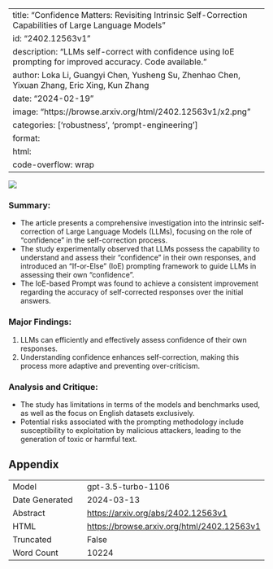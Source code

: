 
---
title: "Confidence Matters: Revisiting Intrinsic Self-Correction Capabilities of Large Language Models"
id: "2402.12563v1"
description: "LLMs self-correct with confidence using IoE prompting for improved accuracy. Code available."
author: Loka Li, Guangyi Chen, Yusheng Su, Zhenhao Chen, Yixuan Zhang, Eric Xing, Kun Zhang
date: "2024-02-19"
image: "https://browse.arxiv.org/html/2402.12563v1/x2.png"
categories: ['robustness', 'prompt-engineering']
format:
  html:
    code-overflow: wrap
---

![](https://browse.arxiv.org/html/2402.12563v1/x2.png)

### Summary:
- The article presents a comprehensive investigation into the intrinsic self-correction of Large Language Models (LLMs), focusing on the role of "confidence" in the self-correction process.
- The study experimentally observed that LLMs possess the capability to understand and assess their "confidence" in their own responses, and introduced an "If-or-Else" (IoE) prompting framework to guide LLMs in assessing their own "confidence".
- The IoE-based Prompt was found to achieve a consistent improvement regarding the accuracy of self-corrected responses over the initial answers.

### Major Findings:
1. LLMs can efficiently and effectively assess confidence of their own responses.
2. Understanding confidence enhances self-correction, making this process more adaptive and preventing over-criticism.

### Analysis and Critique:
- The study has limitations in terms of the models and benchmarks used, as well as the focus on English datasets exclusively.
- Potential risks associated with the prompting methodology include susceptibility to exploitation by malicious attackers, leading to the generation of toxic or harmful text.

## Appendix

|          |          |
|----------|----------|
| Model     | gpt-3.5-turbo-1106       |
| Date Generated     | 2024-03-13       |
| Abstract | [https://arxiv.org/abs/2402.12563v1](https://arxiv.org/abs/2402.12563v1)        |
| HTML     | [https://browse.arxiv.org/html/2402.12563v1](https://browse.arxiv.org/html/2402.12563v1)       |
| Truncated       | False       |
| Word Count       | 10224       |